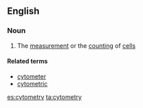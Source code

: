 ==English==

===Noun===
{{en-noun|-}}

# {{context|biology|lang=en}} The [[measurement]] or the [[counting]] of [[cell]]s

====Related terms====
*[[cytometer]]
*[[cytometric]]

[[es:cytometry]]
[[ta:cytometry]]